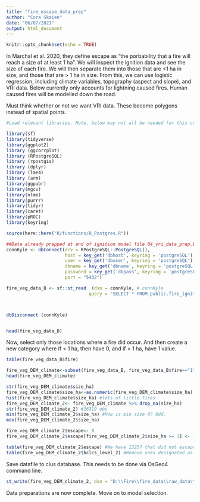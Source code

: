 ```yaml
---
title: "fire_escape_data_prep"
author: "Cora Skaien"
date: "06/07/2021"
output: html_document
---
```


```r
knitr::opts_chunk$set(echo = TRUE)
```


In Marchal et al. 2020, they define escape as "the porbability that a fire will reach a size of at least 1 ha". We will inspect the ignition data and see the size of each fire. We will then separate them into those that are <1 ha in size, and those that are > 1 ha in size. From this, we can use logistic regression, including climate variables, topography (aspect and slope), and VRI data. Below currently only accounts for lightning caused fires. Human caused fires will be modelled down the road.

Must think whether or not we want VRI data. These become polygons instead of spatial points.

```r
#Load relevant libraries. Note, below may not all be needed for this code chunk.

library(sf)
library(tidyverse)
library(ggplot2)
library (ggcorrplot)
library (RPostgreSQL)
library (rpostgis)
library (dplyr)
library (lme4)
library (arm)
library(ggpubr)
library(mgcv)
library(nlme)
library(purrr)
library(tidyr)
library(caret)
library(pROC)
library(keyring)

source(here::here("R/functions/R_Postgres.R"))

```


```r

##Data already prepped at end of ignition model file 04_vri_data_prep.Bring in data from end of this step.
connKyle <- dbConnect(drv = RPostgreSQL::PostgreSQL(), 
                      host = key_get('dbhost', keyring = 'postgreSQL'),
                      user = key_get('dbuser', keyring = 'postgreSQL'),
                      dbname = key_get('dbname', keyring = 'postgreSQL'),
                      password = key_get('dbpass', keyring = 'postgreSQL'),
                      port = "5432")

fire_veg_data_B <- sf::st_read  (dsn = connKyle, # connKyle
                               query = "SELECT * FROM public.fire_ignitions_veg_climate_B")



dbDisconnect (connKyle)


head(fire_veg_data_B)

```

Now, select only those locations where a fire did occur. And then create a new category where if < 1 ha, then have 0, and if > 1 ha, have 1 value.

```r
table(fire_veg_data_B$fire)

fire_veg_DEM_climate<-subset(fire_veg_data_B, fire_veg_data_B$fire=="1")
head(fire_veg_DEM_climate)

str(fire_veg_DEM_climate$size_ha)
fire_veg_DEM_climate$size_ha<-as.numeric(fire_veg_DEM_climate$size_ha)
hist(fire_veg_DEM_climate$size_ha) #lots of little fires
fire_veg_DEM_climate_2<- fire_veg_DEM_climate %>% drop_na(size_ha)
str(fire_veg_DEM_climate_2) #16319 obs
min(fire_veg_DEM_climate_2$size_ha) #How is min size 0? Odd.
max(fire_veg_DEM_climate_2$size_ha) 

fire_veg_DEM_climate_2$escape<- 0
fire_veg_DEM_climate_2$escape[fire_veg_DEM_climate_2$size_ha >= 1] <- 1

table(fire_veg_DEM_climate_2$escape) #We have 13257 that did not escape, and 3062 that did escape
table(fire_veg_DEM_climate_2$bclcs_level_2) #Remove ones designated as water. This will be done in the next step.

```

Save datafile to clus database. This needs to be done via OsGeo4 command line.


```r

st_write(fire_veg_DEM_climate_2, dsn = "D:\\Fire\\fire_data\\raw_data\\ClimateBC_Data\\Escape_data.shp", delete_layer=TRUE)


```


Data preparations are now complete. Move on to model selection.

